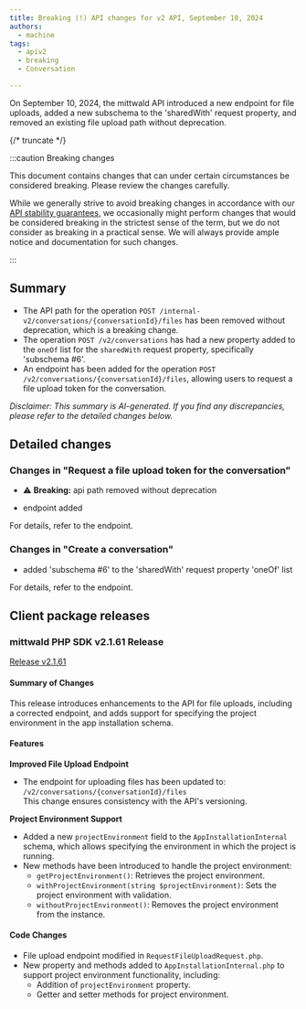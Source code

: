 ```yaml
---
title: Breaking (!) API changes for v2 API, September 10, 2024
authors:
  - machine
tags:
  - apiv2
  - breaking
  - Conversation

---
```



On September 10, 2024, the mittwald API introduced a new endpoint for file uploads, added a new subschema to the 'sharedWith' request property, and removed an existing file upload path without deprecation.

{/* truncate */}



:::caution Breaking changes

This document contains changes that can under certain circumstances be considered breaking. Please review the changes carefully.

While we generally strive to avoid breaking changes in accordance with our [API stability guarantees](../../../../../docs/v2/api/stability), we occasionally might perform changes that would be considered breaking in the strictest sense of the term, but we do not consider as breaking in a practical sense. We will always provide ample notice and documentation for such changes.

:::



## Summary


- The API path for the operation `POST /internal-v2/conversations/{conversationId}/files` has been removed without deprecation, which is a breaking change.
- The operation `POST /v2/conversations` has had a new property added to the `oneOf` list for the `sharedWith` request property, specifically 'subschema #6'.
- An endpoint has been added for the operation `POST /v2/conversations/{conversationId}/files`, allowing users to request a file upload token for the conversation.

_Disclaimer: This summary is AI-generated. If you find any discrepancies, please refer to the detailed changes below._


## Detailed changes



### Changes in "Request a file upload token for the conversation"


- ⚠️ **Breaking:** api path removed without deprecation

- endpoint added


For details, refer to the <OperationLink operation="conversation-request-file-upload" apiVersion="v2" /> endpoint.



### Changes in "Create a conversation"


- added 'subschema #6' to the 'sharedWith' request property 'oneOf' list


For details, refer to the <OperationLink operation="conversation-create-conversation" apiVersion="v2" /> endpoint.




## Client package releases


### mittwald PHP SDK v2.1.61 Release

[Release v2.1.61](https://github.com/mittwald/api-client-php/releases/tag/v2.1.61)

#### Summary of Changes
This release introduces enhancements to the API for file uploads, including a corrected endpoint, and adds support for specifying the project environment in the app installation schema.

#### Features

**Improved File Upload Endpoint**
- The endpoint for uploading files has been updated to:  
  `/v2/conversations/{conversationId}/files`  
  This change ensures consistency with the API's versioning.

**Project Environment Support**
- Added a new `projectEnvironment` field to the `AppInstallationInternal` schema, which allows specifying the environment in which the project is running.
- New methods have been introduced to handle the project environment:
  - `getProjectEnvironment()`: Retrieves the project environment.
  - `withProjectEnvironment(string $projectEnvironment)`: Sets the project environment with validation.
  - `withoutProjectEnvironment()`: Removes the project environment from the instance.

#### Code Changes
- File upload endpoint modified in `RequestFileUploadRequest.php`.
- New property and methods added to `AppInstallationInternal.php` to support project environment functionality, including:
  - Addition of `projectEnvironment` property.
  - Getter and setter methods for project environment.

